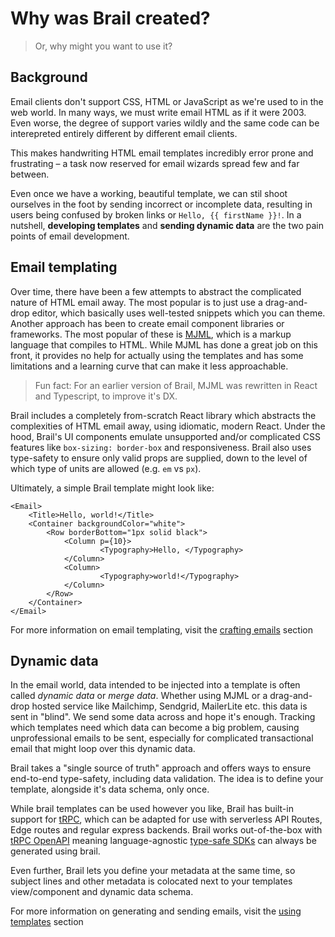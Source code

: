 # Why was Brail created?
> Or, why might you want to use it?

## Background

Email clients don't support CSS, HTML or JavaScript as we're used to in the web world. In many ways, we must write email HTML as if it were 2003. Even worse, the degree of support varies wildly and the same code can be interepreted entirely different by different email clients.

This makes handwriting HTML email templates incredibly error prone and frustrating – a task now reserved for email wizards spread few and far between.

Even once we have a working, beautiful template, we can stil shoot ourselves in the foot by sending incorrect or incomplete data, resulting in users being confused by broken links or `Hello, {{ firstName }}!`. In a nutshell, **developing templates** and **sending dynamic data** are the two pain points of email development.

## Email templating

Over time, there have been a few attempts to abstract the complicated nature of HTML email away. The most popular is to just use a drag-and-drop editor, which basically uses well-tested snippets which you can theme. Another approach has been to create email component libraries or frameworks. The most popular of these is [MJML](https://mjml.io/), which is a markup language that compiles to HTML. While MJML has done a great job on this front, it provides no help for actually using the templates and has some limitations and a learning curve that can make it less approachable.

> Fun fact: For an earlier version of Brail, MJML was rewritten in React and Typescript, to improve it's DX.

Brail includes a completely from-scratch React library which abstracts the complexities of HTML email away, using idiomatic, modern React. Under the hood, Brail's UI components emulate unsupported and/or complicated CSS features like `box-sizing: border-box` and responsiveness. Brail also uses type-safety to ensure only valid props are supplied, down to the level of which type of units are allowed (e.g. `em` vs `px`).

Ultimately, a simple Brail template might look like: 

```tsx
<Email>
	<Title>Hello, world!</Title>
	<Container backgroundColor="white">
		<Row borderBottom="1px solid black">
			<Column p={10}> 
					<Typography>Hello, </Typography>
			</Column>
			<Column>
					<Typography>world!</Typography>
			</Column>
		</Row>
	</Container>
</Email>
```

For more information on email templating, visit the [crafting emails](/docs/crafting) section

## Dynamic data

In the email world, data intended to be injected into a template is often called _dynamic data_ or _merge data_. Whether using MJML or a drag-and-drop hosted service like Mailchimp, Sendgrid, MailerLite etc. this data is sent in "blind". We send some data across and hope it's enough. Tracking which templates need which data can become a big problem, causing unprofessional emails to be sent, especially for complicated transactional email that might loop over this dynamic data.

Brail takes a "single source of truth" approach and offers ways to ensure end-to-end type-safety, including data validation. The idea is to define your template, alongside it's data schema, only once. 

While brail templates can be used however you like, Brail has built-in support for [tRPC](https://trpc.io/), which can be adapted for use with serverless API Routes, Edge routes and regular express backends. Brail works out-of-the-box with [tRPC OpenAPI](https://github.com/jlalmes/trpc-openapi) meaning language-agnostic [type-safe SDKs](/docs/recipes/openapi) can always be generated using brail.

Even further, Brail lets you define your metadata at the same time, so subject lines and other metadata is colocated next to your templates view/component and dynamic data schema.

For more information on generating and sending emails, visit the [using templates](/docs/using) section